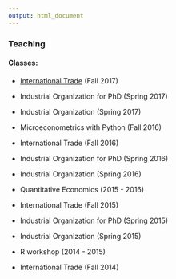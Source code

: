 ```yaml
---
output: html_document
---
```


### Teaching

#### Classes:
- [International Trade](teaching\trade.html) (Fall 2017)

- Industrial Organization for PhD (Spring 2017)

- Industrial Organization (Spring 2017)

- Microeconometrics with Python (Fall 2016)

- International Trade (Fall 2016)

- Industrial Organization for PhD (Spring 2016)

- Industrial Organization (Spring 2016)

- Quantitative Economics (2015 - 2016)

- International Trade (Fall 2015)

- Industrial Organization for PhD (Spring 2015)

- Industrial Organization (Spring 2015)

- R workshop (2014 - 2015)

- International Trade (Fall 2014)